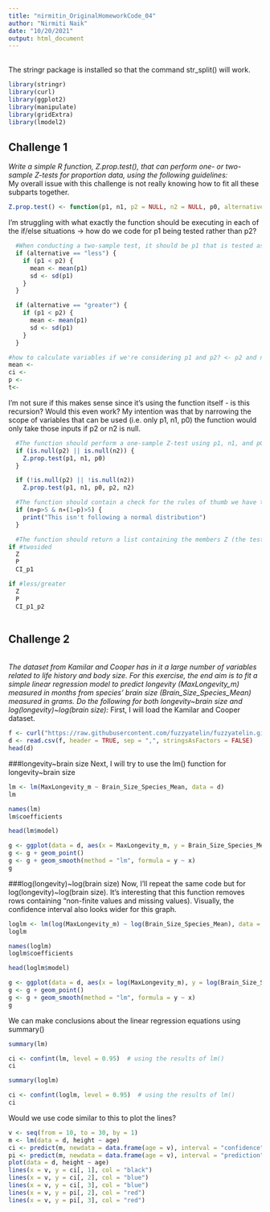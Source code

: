 ```yaml
---
title: "nirmitin_OriginalHomeworkCode_04"
author: "Nirmiti Naik"
date: "10/20/2021"
output: html_document
---
```

<br>
The stringr package is installed so that the command str_split() will work. 
```r
library(stringr)
library(curl)
library(ggplot2)
library(manipulate)
library(gridExtra)
library(lmodel2)
```

## **Challenge 1**
*Write a simple R function, Z.prop.test(), that can perform one- or two-sample Z-tests for proportion data, using the following guidelines:*
<br> 
My overall issue with this challenge is not really knowing how to fit all these subparts together. 
```r
Z.prop.test() <- function(p1, n1, p2 = NULL, n2 = NULL, p0, alternative = c("two.sided", "less", "greater"), conf.level = 0.95)
```

I'm struggling with what exactly the function should be executing in each of the if/else situations -> how do we code for p1 being tested rather than p2? 
```r
  #When conducting a two-sample test, it should be p1 that is tested as being smaller or larger than p2 when alternative=“less” or alternative=“greater”, the same as in the use of x and y in the function t.test().
  if (alternative == "less") {
    if (p1 < p2) {
      mean <- mean(p1)
      sd <- sd(p1)
    }
  }

  if (alternative == "greater") {
    if (p1 < p2) {
      mean <- mean(p1)
      sd <- sd(p1)
    }
  }

#how to calculate variables if we're considering p1 and p2? <- p2 and n2 != null
mean <- 
ci <- 
p <- 
t<- 
```

I'm not sure if this makes sense since it's using the function itself - is this recursion? Would this even work? My intention was that by narrowing the scope of variables that can be used (i.e. only p1, n1, p0) the function would only take those inputs if p2 or n2 is null. 
```r
  #The function should perform a one-sample Z-test using p1, n1, and p0 if either p2 or n2 (or both) is NULL.
  if (is.null(p2) || is.null(n2)) {
    Z.prop.test(p1, n1, p0)
  } 

  if (!is.null(p2) || !is.null(n2))
    Z.prop.test(p1, n1, p0, p2, n2)
```

```r
  #The function should contain a check for the rules of thumb we have talked about (n∗p>5 and n∗(1−p)>5) to ensure the validity of assuming the normal distribution in both the one- and two-sample settings. If this is violated, the function should still complete but it should also print an appropriate warning message.
  if (n∗p>5 & n∗(1−p)>5) {
    print("This isn't following a normal distribution")
  }
```

```r
  #The function should return a list containing the members Z (the test statistic), P (the appropriate p value), and CI (the two-sided CI with respect to “conf.level” around p1 in the case of a one-sample test and around p2-p1 in the case of a two-sample test). For all test alternatives (“two.sided”, “greater”, “less”), calculate symmetric CIs based on quantiles of the normal distribution rather than worrying about calculating single-limit confidence bounds.
if #twosided
  Z
  P
  CI_p1

if #less/greater
  Z
  P
  CI_p1_p2
    
```



## **Challenge 2**
<br>
*The dataset from Kamilar and Cooper has in it a large number of variables related to life history and body size. For this exercise, the end aim is to fit a simple linear regression model to predict longevity (MaxLongevity_m) measured in months from species’ brain size (Brain_Size_Species_Mean) measured in grams. Do the following for both longevity~brain size and log(longevity)~log(brain size):* 
First, I will load the Kamilar and Cooper dataset.  
```r
f <- curl("https://raw.githubusercontent.com/fuzzyatelin/fuzzyatelin.github.io/master/AN588_Fall21/KamilarAndCooperData.csv")
d <- read.csv(f, header = TRUE, sep = ",", stringsAsFactors = FALSE)
head(d)
```
###longevity~brain size
Next, I will try to use the lm() function for longevity~brain size
```r
lm <- lm(MaxLongevity_m ~ Brain_Size_Species_Mean, data = d)
lm

names(lm)
lm$coefficients

head(lm$model)

g <- ggplot(data = d, aes(x = MaxLongevity_m, y = Brain_Size_Species_Mean))
g <- g + geom_point()
g <- g + geom_smooth(method = "lm", formula = y ~ x)
g
```

###log(longevity)~log(brain size)
Now, I'll repeat the same code but for log(longevity)~log(brain size). It's interesting that this function removes rows containing "non-finite values and missing values). Visually, the confidence interval also looks wider for this graph. 
```r
loglm <- lm(log(MaxLongevity_m) ~ log(Brain_Size_Species_Mean), data = d)
loglm

names(loglm)
loglm$coefficients

head(loglm$model)

g <- ggplot(data = d, aes(x = log(MaxLongevity_m), y = log(Brain_Size_Species_Mean)))
g <- g + geom_point()
g <- g + geom_smooth(method = "lm", formula = y ~ x)
g
```

We can make conclusions about the linear regression equations using summary()
```r
summary(lm)

ci <- confint(lm, level = 0.95)  # using the results of lm()
ci

summary(loglm)

ci <- confint(loglm, level = 0.95)  # using the results of lm()
ci
```

Would we use code similar to this to plot the lines?
```r
v <- seq(from = 10, to = 30, by = 1)
m <- lm(data = d, height ~ age)
ci <- predict(m, newdata = data.frame(age = v), interval = "confidence", level = 0.95)
pi <- predict(m, newdata = data.frame(age = v), interval = "prediction", level = 0.95)
plot(data = d, height ~ age)
lines(x = v, y = ci[, 1], col = "black")
lines(x = v, y = ci[, 2], col = "blue")
lines(x = v, y = ci[, 3], col = "blue")
lines(x = v, y = pi[, 2], col = "red")
lines(x = v, y = pi[, 3], col = "red")
```